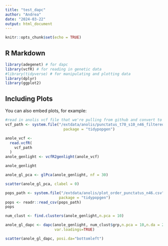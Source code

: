 ```yaml
---
title: "test_dapc"
author: "Andrea"
date: "2024-03-22"
output: html_document
---
```


```r
knitr::opts_chunk$set(echo = TRUE)
```

## R Markdown

```r
library(adegenet) # for dapc
library(vcfR) # for reading in genetic data
#library(tidyverse) # for manipulating and plotting data
library(dplyr)
library(ggplot2)
```

## Including Plots

You can also embed plots, for example:

```r
#read in anolis vcf file that we're pulling from github and convert to genlight object
vcf_path <- system.file("/extdata/anolis/punctatus_t70_s10_n46_filtered.recode.vcf.gz",
                          package = "tidypopgen")

anole_vcf <-
  read.vcfR(
    vcf_path
  )
anole_genlight <- vcfR2genlight(anole_vcf)
```

```r
anole_genlight
```


```r
anole_gl_pca <- glPca(anole_genlight, nf = 30)

```

```r
scatter(anole_gl_pca, clabel = 0)

```


```r
pops_path <- system.file("/extdata/anolis/plot_order_punctatus_n46.csv",
                        package = "tidypopgen")
pops <- readr::read_csv(pops_path)
pops
```
```r
num_clust <- find.clusters(anole_genlight,n.pca = 10)
```

```r
anole_gl_dapc <- dapc(anole_genlight, num_clust$grp,n.pca = 10,n.da = 2,
                      var.loadings=TRUE)

```

```r
scatter(anole_gl_dapc, posi.da="bottomleft")

```
